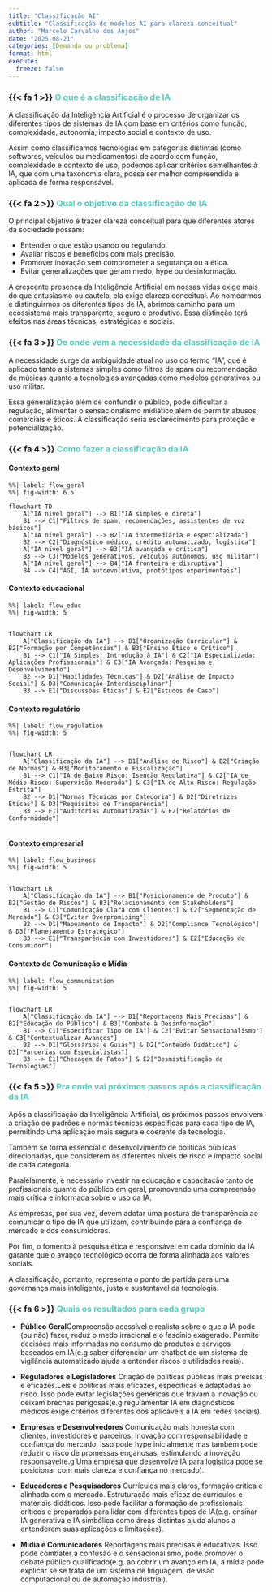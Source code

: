 ```yaml
---
title: "Classificação AI"
subtitle: "Classificação de modelos AI para clareza conceitual"
author: "Marcelo Carvalho dos Anjos"
date: "2025-08-21"
categories: [Demanda ou problema]
format: html
execute: 
  freeze: false
---
```


### {{< fa 1 >}} [**O que é a classificação de IA**]{style="color: #5AC8BE ;"}

A classificação da Inteligência Artificial é o processo de organizar os diferentes tipos de sistemas de IA com base em critérios como função, complexidade, autonomia, impacto social e contexto de uso.

Assim como classificamos tecnologias em categorias distintas (como softwares, veículos ou medicamentos) de acordo com função, complexidade e contexto de uso, podemos aplicar critérios semelhantes à IA, que com uma taxonomia clara, possa ser melhor compreendida e aplicada de forma responsável.

### {{< fa 2 >}} [**Qual o objetivo da classificação de IA**]{style="color: #5AC8BE ;"}

O principal objetivo é trazer clareza conceitual para que diferentes atores da sociedade possam:

-   Entender o que estão usando ou regulando.
-   Avaliar riscos e benefícios com mais precisão.
-   Promover inovação sem comprometer a segurança ou a ética.
-   Evitar generalizações que geram medo, hype ou desinformação.

A crescente presença da Inteligência Artificial em nossas vidas exige mais do que entusiasmo ou cautela, ela exige clareza conceitual. Ao nomearmos e distinguirmos os diferentes tipos de IA, abrimos caminho para um ecossistema mais transparente, seguro e produtivo. Essa distinção terá efeitos nas áreas técnicas, estratégicas e sociais.

### {{< fa 3 >}} [**De onde vem a necessidade da classificação de IA**]{style="color: #5AC8BE ;"}

A necessidade surge da ambiguidade atual no uso do termo "IA", que é aplicado tanto a sistemas simples como filtros de spam ou recomendação de músicas quanto a tecnologias avançadas como modelos generativos ou uso militar.

Essa generalização além de confundir o público, pode dificultar a regulação, alimentar o sensacionalismo midiático além de permitir abusos comerciais e éticos. A classificação seria esclarecimento para proteção e potencialização.

### {{< fa 4 >}} [**Como fazer a classificação da IA**]{style="color: #5AC8BE ;"}

#### Contexto geral

```mermaid
%%| label: flow_geral
%%| fig-width: 6.5

flowchart TD
    A["IA nível geral"] --> B1["IA simples e direta"] 
    B1 --> C1["Filtros de spam, recomendações, assistentes de voz básicos"]
    A["IA nível geral"] --> B2["IA intermediária e especializada"] 
    B2 --> C2["Diagnóstico médico, crédito automatizado, logística"]
    A["IA nível geral"] --> B3["IA avançada e crítica"] 
    B3 --> C3["Modelos generativos, veículos autônomos, uso militar"]
    A["IA nível geral"] --> B4["IA fronteira e disruptiva"]
    B4 --> C4["AGI, IA autoevolutiva, protótipos experimentais"]
```

#### Contexto educacional

```mermaid
%%| label: flow_educ
%%| fig-width: 5


flowchart LR
    A["Classificação da IA"] --> B1["Organização Curricular"] & B2["Formação por Competências"] & B3["Ensino Ético e Crítico"]
    B1 --> C1["IA Simples: Introdução à IA"] & C2["IA Especializada: Aplicações Profissionais"] & C3["IA Avançada: Pesquisa e Desenvolvimento"]
    B2 --> D1["Habilidades Técnicas"] & D2["Análise de Impacto Social"] & D3["Comunicação Interdisciplinar"]
    B3 --> E1["Discussões Éticas"] & E2["Estudos de Caso"]

```

#### Contexto regulatório

```mermaid
%%| label: flow_regulation
%%| fig-width: 5


flowchart LR
    A["Classificação da IA"] --> B1["Análise de Risco"] & B2["Criação de Normas"] & B3["Monitoramento e Fiscalização"]
    B1 --> C1["IA de Baixo Risco: Isenção Regulativa"] & C2["IA de Médio Risco: Supervisão Moderada"] & C3["IA de Alto Risco: Regulação Estrita"]
    B2 --> D1["Normas Técnicas por Categoria"] & D2["Diretrizes Éticas"] & D3["Requisitos de Transparência"]
    B3 --> E1["Auditorias Automatizadas"] & E2["Relatórios de Conformidade"]


```

#### Contexto empresarial

```mermaid
%%| label: flow_business
%%| fig-width: 5


flowchart LR
    A["Classificação da IA"] --> B1["Posicionamento de Produto"] & B2["Gestão de Riscos"] & B3["Relacionamento com Stakeholders"]
    B1 --> C1["Comunicação Clara com Clientes"] & C2["Segmentação de Mercado"] & C3["Evitar Overpromising"]
    B2 --> D1["Mapeamento de Impacto"] & D2["Compliance Tecnológico"] & D3["Planejamento Estratégico"]
    B3 --> E1["Transparência com Investidores"] & E2["Educação do Consumidor"]

```

#### Contexto de Comunicação e Mídia

```mermaid
%%| label: flow_communication
%%| fig-width: 5


flowchart LR
    A["Classificação da IA"] --> B1["Reportagens Mais Precisas"] & B2["Educação do Público"] & B3["Combate à Desinformação"]
    B1 --> C1["Especificar Tipo de IA"] & C2["Evitar Sensacionalismo"] & C3["Contextualizar Avanços"]
    B2 --> D1["Glossários e Guias"] & D2["Conteúdo Didático"] & D3["Parcerias com Especialistas"]
    B3 --> E1["Checagem de Fatos"] & E2["Desmistificação de Tecnologias"]

```

### {{< fa 5 >}} [**Pra onde vai próximos passos após a classificação da IA**]{style="color: #5AC8BE ;"}

Após a classificação da Inteligência Artificial, os próximos passos envolvem a criação de padrões e normas técnicas específicas para cada tipo de IA, permitindo uma aplicação mais segura e coerente da tecnologia.

Também se torna essencial o desenvolvimento de políticas públicas direcionadas, que considerem os diferentes níveis de risco e impacto social de cada categoria.

Paralelamente, é necessário investir na educação e capacitação tanto de profissionais quanto do público em geral, promovendo uma compreensão mais crítica e informada sobre o uso da IA.

As empresas, por sua vez, devem adotar uma postura de transparência ao comunicar o tipo de IA que utilizam, contribuindo para a confiança do mercado e dos consumidores.

Por fim, o fomento à pesquisa ética e responsável em cada domínio da IA garante que o avanço tecnológico ocorra de forma alinhada aos valores sociais.

A classificação, portanto, representa o ponto de partida para uma governança mais inteligente, justa e sustentável da tecnologia.

### {{< fa 6 >}} [**Quais os resultados para cada grupo**]{style="color: #5AC8BE ;"}

- **Público Geral**Compreensão acessível e realista sobre o que a IA pode (ou não) fazer, reduz o medo irracional e o fascínio exagerado. Permite decisões mais informadas no consumo de produtos e serviços baseados em IA(e.g saber diferenciar um chatbot de um sistema de vigilância automatizado ajuda a entender riscos e utilidades reais).

- **Reguladores e Legisladores** Criação de políticas públicas mais precisas e eficazes.Leis e políticas mais eficazes, específicas e adaptadas ao risco. Isso pode evitar legislações genéricas que travam a inovação ou deixam brechas perigosas(e.g regulamentar IA em diagnósticos médicos exige critérios diferentes dos aplicáveis a IA em redes sociais).

- **Empresas e Desenvolvedores** Comunicação mais honesta com clientes, investidores e parceiros. Inovação com responsabilidade e confiança do mercado. Isso pode hype inicialmente mas também pode reduzir o risco de promessas enganosas, estimulando a inovação responsável(e.g
Uma empresa que desenvolve IA para logística pode se posicionar com mais clareza e confiança no mercado).

- **Educadores e Pesquisadores** Currículos mais claros, formação crítica e alinhada com o mercado. Estruturação mais eficaz de currículos e materiais didáticos. Isso pode facilitar a formação de profissionais críticos e preparados para lidar com diferentes tipos de IA(e.g. ensinar IA generativa e IA simbólica como áreas distintas ajuda alunos a entenderem suas aplicações e limitações).

- **Mídia e Comunicadores** Reportagens mais precisas e educativas. Isso pode combater a confusão e o sensacionalismo, pode promover o debate público qualificado(e.g. ao cobrir um avanço em IA, a mídia pode explicar se se trata de um sistema de linguagem, de visão computacional ou de automação industrial).
